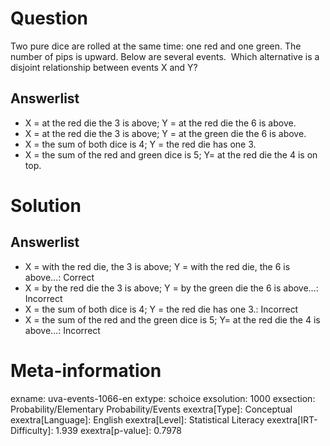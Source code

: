 Question
========

Two pure dice are rolled at the same time: one red and one green. The number of pips is upward. Below are several events. \ Which alternative is a disjoint relationship between events X and Y?

Answerlist
----------

* X = at the red die the 3 is above; Y = at the red die the 6 is above.
* X = at the red die the 3 is above; Y = at the green die the 6 is above.
* X = the sum of both dice is 4; Y = the red die has one 3.
* X = the sum of the red and green dice is 5; Y= at the red die the 4 is on top.

Solution
========

Answerlist
----------

* X = with the red die, the 3 is above; Y = with the red die, the 6 is above...: Correct
* X = by the red die the 3 is above; Y = by the green die the 6 is above...: Incorrect
* X = the sum of both dice is 4; Y = the red die has one 3.: Incorrect
* X = the sum of the red and the green dice is 5; Y= at the red die the 4 is above...: Incorrect

Meta-information
================
exname: uva-events-1066-en
extype: schoice
exsolution: 1000
exsection: Probability/Elementary Probability/Events
exextra[Type]: Conceptual
exextra[Language]: English
exextra[Level]: Statistical Literacy
exextra[IRT-Difficulty]: 1.939
exextra[p-value]: 0.7978
